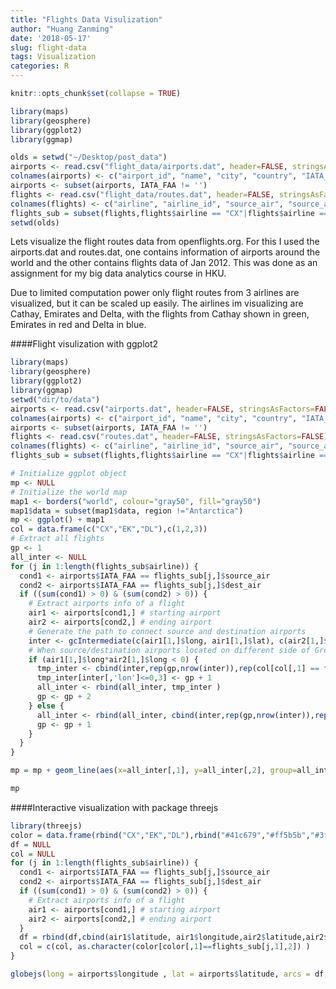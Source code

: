 ```yaml
---
title: "Flights Data Visulization"
author: "Huang Zanming"
date: '2018-05-17'
slug: flight-data
tags: Visualization
categories: R
---
```


```r
knitr::opts_chunk$set(collapse = TRUE)
```

```r
library(maps)
library(geosphere)
library(ggplot2)
library(ggmap)
```

```r
olds = setwd("~/Desktop/post_data")
airports <- read.csv("flight_data/airports.dat", header=FALSE, stringsAsFactors=FALSE)
colnames(airports) <- c("airport_id", "name", "city", "country", "IATA_FAA", "ICAO", "latitude", "longitude", "altitude", "timezone", "DST")
airports <- subset(airports, IATA_FAA != '')
flights <- read.csv("flight_data/routes.dat", header=FALSE, stringsAsFactors=FALSE)
colnames(flights) <- c("airline", "airline_id", "source_air", "source_air_id", "dest_air", "dest_air_id","code_share", "stops", "equipment")
flights_sub = subset(flights,flights$airline == "CX"|flights$airline == "EK"|flights$airline == "DL" )
setwd(olds)
```


Lets visualize the flight routes data from openflights.org. For this I used the airports.dat and routes.dat, one contains information of airports around the world and the other contains flights data of Jan 2012. This was done as an assignment for my big data analytics course in HKU.

Due to limited computation power only flight routes from 3 airlines are visualized, but it can be scaled up easily. The airlines im visualizing are Cathay, Emirates and Delta, with the flights from Cathay shown in green, Emirates in red and Delta in blue.

####Flight visulization with ggplot2

```r
library(maps)
library(geosphere)
library(ggplot2)
library(ggmap)
setwd("dir/to/data")
airports <- read.csv("airports.dat", header=FALSE, stringsAsFactors=FALSE)
colnames(airports) <- c("airport_id", "name", "city", "country", "IATA_FAA", "ICAO", "latitude", "longitude", "altitude", "timezone", "DST")
airports <- subset(airports, IATA_FAA != '')
flights <- read.csv("routes.dat", header=FALSE, stringsAsFactors=FALSE)
colnames(flights) <- c("airline", "airline_id", "source_air", "source_air_id", "dest_air", "dest_air_id","code_share", "stops", "equipment")
flights_sub = subset(flights,flights$airline == "CX"|flights$airline == "EK"|flights$airline == "DL" )
```

```r
# Initialize ggplot object
mp <- NULL
# Initialize the world map
map1 <- borders("world", colour="gray50", fill="gray50")
map1$data = subset(map1$data, region !="Antarctica")
mp <- ggplot() + map1
col = data.frame(c("CX","EK","DL"),c(1,2,3))
# Extract all flights
gp <- 1
all_inter <- NULL
for (j in 1:length(flights_sub$airline)) {    
  cond1 <- airports$IATA_FAA == flights_sub[j,]$source_air
  cond2 <- airports$IATA_FAA == flights_sub[j,]$dest_air
  if ((sum(cond1) > 0) & (sum(cond2) > 0)) {
    # Extract airports info of a flight
    air1 <- airports[cond1,] # starting airport
    air2 <- airports[cond2,] # ending airport
    # Generate the path to connect source and destination airports
    inter <- gcIntermediate(c(air1[1,]$long, air1[1,]$lat), c(air2[1,]$long, air2[1,]$lat), n=100, addStartEnd=TRUE)
    # When source/destination airports located on different side of Greenwich, split the path into two
    if (air1[1,]$long*air2[1,]$long < 0) {
      tmp_inter <- cbind(inter,rep(gp,nrow(inter)),rep(col[col[,1] == flights_sub[j,]$airline,2],nrow(inter)))
      tmp_inter[inter[,'lon']<=0,3] <- gp + 1
      all_inter <- rbind(all_inter, tmp_inter )
      gp <- gp + 2
    } else {
      all_inter <- rbind(all_inter, cbind(inter,rep(gp,nrow(inter)),rep(col[col[,1] == flights_sub[j,]$airline,2],nrow(inter))))
      gp <- gp + 1
    }
  }
}

mp = mp + geom_line(aes(x=all_inter[,1], y=all_inter[,2], group=all_inter[,3],color=as.factor(all_inter[,4])), lwd=0.1)+scale_color_manual(values = c( "1" = "#41c679","2" = "#ff5b5b","3" = "#3f8cff"),guide = FALSE) 

mp
```

####Interactive visualization with package threejs
```r
library(threejs)
color = data.frame(rbind("CX","EK","DL"),rbind("#41c679","#ff5b5b","#3f8cff"))
df = NULL
col = NULL
for (j in 1:length(flights_sub$airline)) {    
  cond1 <- airports$IATA_FAA == flights_sub[j,]$source_air
  cond2 <- airports$IATA_FAA == flights_sub[j,]$dest_air
  if ((sum(cond1) > 0) & (sum(cond2) > 0)) {
    # Extract airports info of a flight
    air1 <- airports[cond1,] # starting airport
    air2 <- airports[cond2,] # ending airport
  }
  df = rbind(df,cbind(air1$latitude, air1$longitude,air2$latitude,air2$longitude))
  col = c(col, as.character(color[color[,1]==flights_sub[j,1],2]) )
}

globejs(long = airports$longitude , lat = airports$latitude, arcs = df, arcsColor = col , color = "white", value = 2)
```


